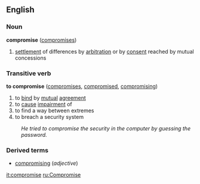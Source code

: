 {{Wikipedia}}
==English==
===Noun===
'''compromise''' ([[compromises]])

#[[settlement]] of differences by [[arbitration]] or by [[consent]] reached by mutual concessions

===Transitive verb===
'''to compromise''' ([[compromises]], [[compromised]], [[compromising]])

#to [[bind]] by [[mutual]] [[agreement]] 
#to [[cause]] [[impairment]] of
#to find a way between extremes
#to breach a security system
:''He tried to compromise the security in the computer by guessing the password.''

===Derived terms===
*[[compromising]] (''adjective'')

[[it:compromise]]
[[ru:Compromise]]